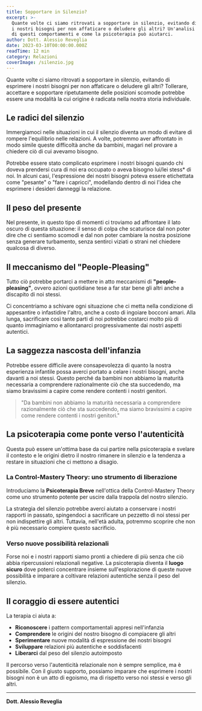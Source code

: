 ```yaml
---
title: Sopportare in Silenzio?
excerpt: >-
  Quante volte ci siamo ritrovati a sopportare in silenzio, evitando di esprimere 
  i nostri bisogni per non affaticare o deludere gli altri? Un'analisi delle origini 
  di questi comportamenti e come la psicoterapia può aiutarci.
author: Dott. Alessio Reveglia
date: 2023-03-10T00:00:00.000Z
readTime: 12 min
category: Relazioni
coverImage: /silenzio.jpg
---
```


Quante volte ci siamo ritrovati a sopportare in silenzio, evitando di esprimere i nostri bisogni per non affaticare o deludere gli altri? Tollerare, accettare e sopportare ripetutamente delle posizioni scomode potrebbe essere una modalità la cui origine è radicata nella nostra storia individuale.

## Le radici del silenzio

Immergiamoci nelle situazioni in cui il silenzio diventa un modo di evitare di rompere l'equilibrio nelle relazioni. A volte, potremmo aver affrontato in modo simile queste difficoltà anche da bambini, magari nel provare a chiedere ciò di cui avevamo bisogno. 

Potrebbe essere stato complicato esprimere i nostri bisogni quando chi doveva prendersi cura di noi era occupato o aveva bisogno lui/lei stess* di noi. In alcuni casi, l'espressione dei nostri bisogni poteva essere etichettata come "pesante" o "fare i capricci", modellando dentro di noi l'idea che esprimere i desideri danneggi la relazione.

## Il peso del presente

Nel presente, in questo tipo di momenti ci troviamo ad affrontare il lato oscuro di questa situazione: il senso di colpa che scaturisce dal non poter dire che ci sentiamo scomodi e dal non poter cambiare la nostra posizione senza generare turbamento, senza sentirci viziati o strani nel chiedere qualcosa di diverso.

## Il meccanismo del "People-Pleasing"

Tutto ciò potrebbe portarci a mettere in atto meccanismi di **"people-pleasing"**, ovvero azioni quotidiane tese a far star bene gli altri anche a discapito di noi stessi. 

Ci concentriamo a schivare ogni situazione che ci metta nella condizione di appesantire o infastidire l'altro, anche a costo di ingoiare bocconi amari. Alla lunga, sacrificare così tante parti di noi potrebbe costarci molto più di quanto immaginiamo e allontanarci progressivamente dai nostri aspetti autentici.

## La saggezza nascosta dell'infanzia

Potrebbe essere difficile avere consapevolezza di quanto la nostra esperienza infantile possa averci portato a celare i nostri bisogni, anche davanti a noi stessi. Questo perché da bambini non abbiamo la maturità necessaria a comprendere razionalmente ciò che sta succedendo, ma siamo bravissimi a capire come rendere contenti i nostri genitori.

> "Da bambini non abbiamo la maturità necessaria a comprendere razionalmente ciò che sta succedendo, ma siamo bravissimi a capire come rendere contenti i nostri genitori."

## La psicoterapia come ponte verso l'autenticità

Questa può essere un'ottima base da cui partire nella psicoterapia e svelare il contesto e le origini dietro il nostro rimanere in silenzio e la tendenza a restare in situazioni che ci mettono a disagio.

### La Control-Mastery Theory: uno strumento di liberazione

Introduciamo la **Psicoterapia Breve** nell'ottica della Control-Mastery Theory come uno strumento potente per uscire dalla trappola del nostro silenzio. 

La strategia del silenzio potrebbe averci aiutato a conservare i nostri rapporti in passato, spingendoci a sacrificare un pezzetto di noi stessi per non indispettire gli altri. Tuttavia, nell'età adulta, potremmo scoprire che non è più necessario compiere questo sacrificio.

### Verso nuove possibilità relazionali

Forse noi e i nostri rapporti siamo pronti a chiedere di più senza che ciò abbia ripercussioni relazionali negative. La psicoterapia diventa il **luogo sicuro** dove poterci concentrare insieme sull'esplorazione di queste nuove possibilità e imparare a coltivare relazioni autentiche senza il peso del silenzio.

## Il coraggio di essere autentici

La terapia ci aiuta a:

- **Riconoscere** i pattern comportamentali appresi nell'infanzia
- **Comprendere** le origini del nostro bisogno di compiacere gli altri
- **Sperimentare** nuove modalità di espressione dei nostri bisogni
- **Sviluppare** relazioni più autentiche e soddisfacenti
- **Liberarci** dal peso del silenzio autoimposto

Il percorso verso l'autenticità relazionale non è sempre semplice, ma è possibile. Con il giusto supporto, possiamo imparare che esprimere i nostri bisogni non è un atto di egoismo, ma di rispetto verso noi stessi e verso gli altri.

---

**Dott. Alessio Reveglia**